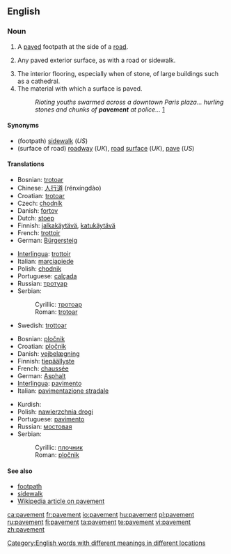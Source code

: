==English==

===Noun===
{{en-noun}}

# {{context|chiefly|UK}} A [[pave]]d footpath at the side of a [[road]].
# {{US}} Any paved exterior surface, as with a road or sidewalk.
# The interior flooring, especially when of stone, of large buildings such as a cathedral.
# The material with which a surface is paved.
#: ''Rioting youths swarmed across a downtown Paris plaza... hurling stones and chunks of '''pavement''' at police...'' [http://www.dailytexanonline.com/media/storage/paper410/news/2006/04/05/WorldNation/Youths.Riot.In.France.To.Protest.New.Job.Law-1782963.shtml?norewrite200608311258&sourcedomain=www.dailytexanonline.com]

====Synonyms====
* (footpath) [[sidewalk]] (''US'')
* (surface of road) [[roadway]] (''UK''), [[road]] [[surface]] (''UK''), [[pave]] (''US'')

====Translations====
{{trans-top|footpath}}
* Bosnian: [[trotoar#Bosnian|trotoar]] {{m}}
* Chinese: [[人行道]] (rénxíngdào)
* Croatian: [[trotoar#Crotian|trotoar]] {{m}}
* Czech: [[chodník]] {{m}}
* Danish: [[fortov]]
* Dutch: [[stoep]]
* Finnish: [[jalkakäytävä]], [[katukäytävä]]
* French: [[trottoir#French|trottoir]] {{m}}
* German: [[Bürgersteig]] {{m}}
{{trans-mid}}
* [[Interlingua]]: [[trottoir#Interlingua|trottoir]]
* Italian: [[marciapiede]] {{m}}
* Polish: [[chodnik]] {{m}}
* Portuguese: [[calçada]] {{f}}
* Russian: [[тротуар]] {{m}}
* Serbian:
*: Cyrillic: [[тротоар#Serbian|тротоар]] {{m}}
*: Roman: [[trotoar#Serbian|trotoar]] {{m}}
* Swedish: [[trottoar]]
{{trans-bottom}}

{{trans-top|surface of road}}
* Bosnian: [[pločnik#Bosnian|pločnik]] {{m}}
* Croatian: [[pločnik#Croatian|pločnik]] {{m}}
* Danish: [[vejbelægning]]
* Finnish: [[tiepäällyste]]
* French: [[chaussée]] {{f}}
* German: [[Asphalt]] {{m}}
* [[Interlingua]]: [[pavimento#Interlingua|pavimento]]
* Italian: [[pavimentazione stradale]] {{f}}
{{trans-mid}}
* Kurdish: {{KUchar|[[به‌ردڕێز]]}}
* Polish: [[nawierzchnia drogi]] {{f}}
* Portuguese: [[pavimento#Portuguese|pavimento]] {{m}}
* Russian: [[мостовая]]
* Serbian:
*: Cyrillic: [[плочник#Serbian|плочник]] {{m}}
*: Roman: [[pločnik#Serbian|pločnik]] {{m}}
{{trans-bottom}}

====See also====
<!-- maybe or maybe not synonyms -->
* [[footpath]]
* [[sidewalk]]
* [[w:pavement|Wikipedia article on pavement]]

[[Category:English words with different meanings in different locations]]

[[ca:pavement]]
[[fr:pavement]]
[[io:pavement]]
[[hu:pavement]]
[[pl:pavement]]
[[ru:pavement]]
[[fi:pavement]]
[[ta:pavement]]
[[te:pavement]]
[[vi:pavement]]
[[zh:pavement]]